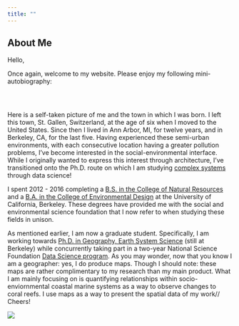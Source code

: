 ```yaml
---
title: ""
---
```


## About Me

<style type="text/css">
.title {
  display: none;
}

#getting-started img {
  margin-right: 10px;
}

</style>

Hello,

Once again, welcome to my website. Please enjoy my following mini-autobiography:


<div class="row" style="padding-top: 30px;">
<div class="col-sm-6">

Here is a self-taken picture of me and the town in which I 
was born. I left this town, St. Gallen, Switzerland, at the age of six when I moved
to the United States. Since then I lived in Ann Arbor, MI, for twelve years, and 
in Berkeley, CA, for the last five. Having experienced these semi-urban environments,
with each consecutive location having a greater pollution problems, I've become interested
in the social-environmental interface. While I originally wanted to express this interest
through architecture, I've transitioned onto the Ph.D. route on which I am studying
[complex systems](https://en.wikipedia.org/wiki/Complexity_theory_and_organizations) through data science!

I spent 2012 - 2016 completing a [B.S. 
in the College of Natural Resources](http://guide.berkeley.edu/undergraduate/degree-programs/conservation-resource-studies/) and a [B.A. in the College of Environmental Design](http://guide.berkeley.edu/undergraduate/degree-programs/urban-studies/)
at the University of California, Berkeley. These degrees have provided me with
the social and environmental science foundation that I now refer to when studying
these fields in unison.

As mentioned earlier, I am now a graduate student. Specifically, I am working
towards [Ph.D. in Geography, Earth System Science](http://geography.berkeley.edu/graduate-studies/program-description/) (still at Berkeley) while concurrently taking part in a two-year National Science Foundation [Data Science program](http://ds421.berkeley.edu/).
As you may wonder, now that you know I am a geographer: yes, I do produce maps. Though
I should note: these maps are rather complimentary to my research than my main product. What I am mainly focusing on is quantifying relationships within socio-enviornmental coastal marine systems as a way to observe changes to coral reefs. I use maps as a way to present the spatial data of my work//
Cheers!

</div>
<div class="col-sm-6">

![](images/sankt_gallen.jpg)

</div>